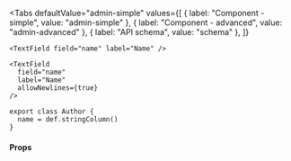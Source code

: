 
<Tabs
  defaultValue="admin-simple"
  values={[
    { label: "Component - simple", value: "admin-simple" },
    { label: "Component - advanced", value: "admin-advanced" },
    { label: "API schema", value: "schema" },
  ]}
>
  <TabItem value="admin-simple">

```tsx
<TextField field="name" label="Name" />
```

  </TabItem>
  <TabItem value="admin-advanced">

```tsx
<TextField 
  field="name" 
  label="Name" 
  allowNewlines={true}
/>
```

  </TabItem>
  <TabItem value="schema">

```tsx
export class Author {
  name = def.stringColumn()
}
```

  </TabItem>
</Tabs>

#### Props

<PropsTable>
  <SharedProps.field required />
  <SharedProps.label required />
  <SharedProps.about />
  <SharedProps.accessKey />
  <SharedProps.autoFocus />
  <SharedProps.allowNewlines />
  <SharedProps.description />
</PropsTable>
